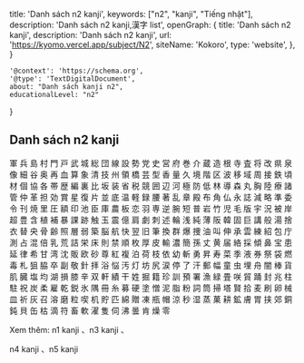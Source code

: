   title: 'Danh sách n2 kanji',
  keywords: ["n2", "kanji", "Tiếng nhật"],
  description: 'Danh sách n2 kanji,漢字 list',
  openGraph: {
    title: 'Danh sách n2 kanji',
    description: 'Danh sách n2 kanji',
    url: 'https://kyomo.vercel.app/subject/N2',
    siteName: 'Kokoro',
    type: 'website',
  },
}

    '@context': 'https://schema.org',
    '@type': 'TextDigitalDocument',
    about: "Danh sách kanji n2",
    educationalLevel: "n2"
}

## Danh sách n2 kanji
<Link href="/post/軍">軍</Link>
<Link href="/post/兵">兵</Link>
<Link href="/post/島">島</Link>
<Link href="/post/村">村</Link>
<Link href="/post/門">門</Link>
<Link href="/post/戸">戸</Link>
<Link href="/post/武">武</Link>
<Link href="/post/城">城</Link>
<Link href="/post/総">総</Link>
<Link href="/post/団">団</Link>
<Link href="/post/線">線</Link>
<Link href="/post/設">設</Link>
<Link href="/post/勢">勢</Link>
<Link href="/post/党">党</Link>
<Link href="/post/史">史</Link>
<Link href="/post/営">営</Link>
<Link href="/post/府">府</Link>
<Link href="/post/巻">巻</Link>
<Link href="/post/介">介</Link>
<Link href="/post/蔵">蔵</Link>
<Link href="/post/造">造</Link>
<Link href="/post/根">根</Link>
<Link href="/post/寺">寺</Link>
<Link href="/post/査">査</Link>
<Link href="/post/将">将</Link>
<Link href="/post/改">改</Link>
<Link href="/post/県">県</Link>
<Link href="/post/泉">泉</Link>
<Link href="/post/像">像</Link>
<Link href="/post/細">細</Link>
<Link href="/post/谷">谷</Link>
<Link href="/post/奥">奥</Link>
<Link href="/post/再">再</Link>
<Link href="/post/血">血</Link>
<Link href="/post/算">算</Link>
<Link href="/post/象">象</Link>
<Link href="/post/清">清</Link>
<Link href="/post/技">技</Link>
<Link href="/post/州">州</Link>
<Link href="/post/領">領</Link>
<Link href="/post/橋">橋</Link>
<Link href="/post/芸">芸</Link>
<Link href="/post/型">型</Link>
<Link href="/post/香">香</Link>
<Link href="/post/量">量</Link>
<Link href="/post/久">久</Link>
<Link href="/post/境">境</Link>
<Link href="/post/階">階</Link>
<Link href="/post/区">区</Link>
<Link href="/post/波">波</Link>
<Link href="/post/移">移</Link>
<Link href="/post/域">域</Link>
<Link href="/post/周">周</Link>
<Link href="/post/接">接</Link>
<Link href="/post/鉄">鉄</Link>
<Link href="/post/頃">頃</Link>
<Link href="/post/材">材</Link>
<Link href="/post/個">個</Link>
<Link href="/post/協">協</Link>
<Link href="/post/各">各</Link>
<Link href="/post/帯">帯</Link>
<Link href="/post/歴">歴</Link>
<Link href="/post/編">編</Link>
<Link href="/post/裏">裏</Link>
<Link href="/post/比">比</Link>
<Link href="/post/坂">坂</Link>
<Link href="/post/装">装</Link>
<Link href="/post/省">省</Link>
<Link href="/post/税">税</Link>
<Link href="/post/競">競</Link>
<Link href="/post/囲">囲</Link>
<Link href="/post/辺">辺</Link>
<Link href="/post/河">河</Link>
<Link href="/post/極">極</Link>
<Link href="/post/防">防</Link>
<Link href="/post/低">低</Link>
<Link href="/post/林">林</Link>
<Link href="/post/導">導</Link>
<Link href="/post/森">森</Link>
<Link href="/post/丸">丸</Link>
<Link href="/post/胸">胸</Link>
<Link href="/post/陸">陸</Link>
<Link href="/post/療">療</Link>
<Link href="/post/諸">諸</Link>
<Link href="/post/管">管</Link>
<Link href="/post/仲">仲</Link>
<Link href="/post/革">革</Link>
<Link href="/post/担">担</Link>
<Link href="/post/効">効</Link>
<Link href="/post/賞">賞</Link>
<Link href="/post/星">星</Link>
<Link href="/post/復">復</Link>
<Link href="/post/片">片</Link>
<Link href="/post/並">並</Link>
<Link href="/post/底">底</Link>
<Link href="/post/温">温</Link>
<Link href="/post/軽">軽</Link>
<Link href="/post/録">録</Link>
<Link href="/post/腰">腰</Link>
<Link href="/post/著">著</Link>
<Link href="/post/乱">乱</Link>
<Link href="/post/章">章</Link>
<Link href="/post/殿">殿</Link>
<Link href="/post/布">布</Link>
<Link href="/post/角">角</Link>
<Link href="/post/仏">仏</Link>
<Link href="/post/永">永</Link>
<Link href="/post/誌">誌</Link>
<Link href="/post/減">減</Link>
<Link href="/post/略">略</Link>
<Link href="/post/準">準</Link>
<Link href="/post/委">委</Link>
<Link href="/post/令">令</Link>
<Link href="/post/刊">刊</Link>
<Link href="/post/焼">焼</Link>
<Link href="/post/里">里</Link>
<Link href="/post/圧">圧</Link>
<Link href="/post/額">額</Link>
<Link href="/post/印">印</Link>
<Link href="/post/池">池</Link>
<Link href="/post/臣">臣</Link>
<Link href="/post/庫">庫</Link>
<Link href="/post/農">農</Link>
<Link href="/post/板">板</Link>
<Link href="/post/恋">恋</Link>
<Link href="/post/羽">羽</Link>
<Link href="/post/専">専</Link>
<Link href="/post/逆">逆</Link>
<Link href="/post/腕">腕</Link>
<Link href="/post/短">短</Link>
<Link href="/post/普">普</Link>
<Link href="/post/岩">岩</Link>
<Link href="/post/竹">竹</Link>
<Link href="/post/児">児</Link>
<Link href="/post/毛">毛</Link>
<Link href="/post/版">版</Link>
<Link href="/post/宇">宇</Link>
<Link href="/post/況">況</Link>
<Link href="/post/被">被</Link>
<Link href="/post/岸">岸</Link>
<Link href="/post/超">超</Link>
<Link href="/post/豊">豊</Link>
<Link href="/post/含">含</Link>
<Link href="/post/植">植</Link>
<Link href="/post/補">補</Link>
<Link href="/post/暴">暴</Link>
<Link href="/post/課">課</Link>
<Link href="/post/跡">跡</Link>
<Link href="/post/触">触</Link>
<Link href="/post/玉">玉</Link>
<Link href="/post/震">震</Link>
<Link href="/post/億">億</Link>
<Link href="/post/肩">肩</Link>
<Link href="/post/劇">劇</Link>
<Link href="/post/刺">刺</Link>
<Link href="/post/述">述</Link>
<Link href="/post/輪">輪</Link>
<Link href="/post/浅">浅</Link>
<Link href="/post/純">純</Link>
<Link href="/post/薄">薄</Link>
<Link href="/post/阪">阪</Link>
<Link href="/post/韓">韓</Link>
<Link href="/post/固">固</Link>
<Link href="/post/巨">巨</Link>
<Link href="/post/講">講</Link>
<Link href="/post/般">般</Link>
<Link href="/post/湯">湯</Link>
<Link href="/post/捨">捨</Link>
<Link href="/post/衣">衣</Link>
<Link href="/post/替">替</Link>
<Link href="/post/央">央</Link>
<Link href="/post/骨">骨</Link>
<Link href="/post/齢">齢</Link>
<Link href="/post/照">照</Link>
<Link href="/post/層">層</Link>
<Link href="/post/弱">弱</Link>
<Link href="/post/築">築</Link>
<Link href="/post/脳">脳</Link>
<Link href="/post/航">航</Link>
<Link href="/post/快">快</Link>
<Link href="/post/翌">翌</Link>
<Link href="/post/旧">旧</Link>
<Link href="/post/筆">筆</Link>
<Link href="/post/換">換</Link>
<Link href="/post/群">群</Link>
<Link href="/post/爆">爆</Link>
<Link href="/post/捜">捜</Link>
<Link href="/post/油">油</Link>
<Link href="/post/叫">叫</Link>
<Link href="/post/伸">伸</Link>
<Link href="/post/承">承</Link>
<Link href="/post/雲">雲</Link>
<Link href="/post/練">練</Link>
<Link href="/post/紹">紹</Link>
<Link href="/post/包">包</Link>
<Link href="/post/庁">庁</Link>
<Link href="/post/測">測</Link>
<Link href="/post/占">占</Link>
<Link href="/post/混">混</Link>
<Link href="/post/倍">倍</Link>
<Link href="/post/乳">乳</Link>
<Link href="/post/荒">荒</Link>
<Link href="/post/詰">詰</Link>
<Link href="/post/栄">栄</Link>
<Link href="/post/床">床</Link>
<Link href="/post/則">則</Link>
<Link href="/post/禁">禁</Link>
<Link href="/post/順">順</Link>
<Link href="/post/枚">枚</Link>
<Link href="/post/厚">厚</Link>
<Link href="/post/皮">皮</Link>
<Link href="/post/輸">輸</Link>
<Link href="/post/濃">濃</Link>
<Link href="/post/簡">簡</Link>
<Link href="/post/孫">孫</Link>
<Link href="/post/丈">丈</Link>
<Link href="/post/黄">黄</Link>
<Link href="/post/届">届</Link>
<Link href="/post/絡">絡</Link>
<Link href="/post/採">採</Link>
<Link href="/post/傾">傾</Link>
<Link href="/post/鼻">鼻</Link>
<Link href="/post/宝">宝</Link>
<Link href="/post/患">患</Link>
<Link href="/post/延">延</Link>
<Link href="/post/律">律</Link>
<Link href="/post/希">希</Link>
<Link href="/post/甘">甘</Link>
<Link href="/post/湾">湾</Link>
<Link href="/post/沈">沈</Link>
<Link href="/post/販">販</Link>
<Link href="/post/欧">欧</Link>
<Link href="/post/砂">砂</Link>
<Link href="/post/尊">尊</Link>
<Link href="/post/紅">紅</Link>
<Link href="/post/複">複</Link>
<Link href="/post/泊">泊</Link>
<Link href="/post/荷">荷</Link>
<Link href="/post/枝">枝</Link>
<Link href="/post/依">依</Link>
<Link href="/post/幼">幼</Link>
<Link href="/post/斬">斬</Link>
<Link href="/post/勇">勇</Link>
<Link href="/post/昇">昇</Link>
<Link href="/post/寿">寿</Link>
<Link href="/post/菜">菜</Link>
<Link href="/post/季">季</Link>
<Link href="/post/液">液</Link>
<Link href="/post/券">券</Link>
<Link href="/post/祭">祭</Link>
<Link href="/post/袋">袋</Link>
<Link href="/post/燃">燃</Link>
<Link href="/post/毒">毒</Link>
<Link href="/post/札">札</Link>
<Link href="/post/狙">狙</Link>
<Link href="/post/脇">脇</Link>
<Link href="/post/卒">卒</Link>
<Link href="/post/副">副</Link>
<Link href="/post/敬">敬</Link>
<Link href="/post/針">針</Link>
<Link href="/post/拝">拝</Link>
<Link href="/post/浴">浴</Link>
<Link href="/post/悩">悩</Link>
<Link href="/post/汚">汚</Link>
<Link href="/post/灯">灯</Link>
<Link href="/post/坊">坊</Link>
<Link href="/post/尻">尻</Link>
<Link href="/post/涙">涙</Link>
<Link href="/post/停">停</Link>
<Link href="/post/了">了</Link>
<Link href="/post/汗">汗</Link>
<Link href="/post/郵">郵</Link>
<Link href="/post/幅">幅</Link>
<Link href="/post/童">童</Link>
<Link href="/post/虫">虫</Link>
<Link href="/post/埋">埋</Link>
<Link href="/post/舟">舟</Link>
<Link href="/post/闇">闇</Link>
<Link href="/post/棒">棒</Link>
<Link href="/post/貨">貨</Link>
<Link href="/post/肌">肌</Link>
<Link href="/post/臓">臓</Link>
<Link href="/post/塩">塩</Link>
<Link href="/post/均">均</Link>
<Link href="/post/湖">湖</Link>
<Link href="/post/損">損</Link>
<Link href="/post/膝">膝</Link>
<Link href="/post/辛">辛</Link>
<Link href="/post/双">双</Link>
<Link href="/post/軒">軒</Link>
<Link href="/post/績">績</Link>
<Link href="/post/干">干</Link>
<Link href="/post/姓">姓</Link>
<Link href="/post/掘">掘</Link>
<Link href="/post/籍">籍</Link>
<Link href="/post/珍">珍</Link>
<Link href="/post/訓">訓</Link>
<Link href="/post/預">預</Link>
<Link href="/post/署">署</Link>
<Link href="/post/漁">漁</Link>
<Link href="/post/緑">緑</Link>
<Link href="/post/畳">畳</Link>
<Link href="/post/咲">咲</Link>
<Link href="/post/貿">貿</Link>
<Link href="/post/踊">踊</Link>
<Link href="/post/封">封</Link>
<Link href="/post/兆">兆</Link>
<Link href="/post/柱">柱</Link>
<Link href="/post/駐">駐</Link>
<Link href="/post/祝">祝</Link>
<Link href="/post/炭">炭</Link>
<Link href="/post/柔">柔</Link>
<Link href="/post/雇">雇</Link>
<Link href="/post/乾">乾</Link>
<Link href="/post/鋭">鋭</Link>
<Link href="/post/氷">氷</Link>
<Link href="/post/隅">隅</Link>
<Link href="/post/冊">冊</Link>
<Link href="/post/糸">糸</Link>
<Link href="/post/募">募</Link>
<Link href="/post/硬">硬</Link>
<Link href="/post/塗">塗</Link>
<Link href="/post/憎">憎</Link>
<Link href="/post/泥">泥</Link>
<Link href="/post/脂">脂</Link>
<Link href="/post/粉">粉</Link>
<Link href="/post/詞">詞</Link>
<Link href="/post/筒">筒</Link>
<Link href="/post/掃">掃</Link>
<Link href="/post/塔">塔</Link>
<Link href="/post/賢">賢</Link>
<Link href="/post/拾">拾</Link>
<Link href="/post/麦">麦</Link>
<Link href="/post/刷">刷</Link>
<Link href="/post/卵">卵</Link>
<Link href="/post/械">械</Link>
<Link href="/post/皿">皿</Link>
<Link href="/post/祈">祈</Link>
<Link href="/post/灰">灰</Link>
<Link href="/post/召">召</Link>
<Link href="/post/溶">溶</Link>
<Link href="/post/磨">磨</Link>
<Link href="/post/粒">粒</Link>
<Link href="/post/喫">喫</Link>
<Link href="/post/机">机</Link>
<Link href="/post/貯">貯</Link>
<Link href="/post/匹">匹</Link>
<Link href="/post/綿">綿</Link>
<Link href="/post/贈">贈</Link>
<Link href="/post/凍">凍</Link>
<Link href="/post/瓶">瓶</Link>
<Link href="/post/帽">帽</Link>
<Link href="/post/涼">涼</Link>
<Link href="/post/秒">秒</Link>
<Link href="/post/湿">湿</Link>
<Link href="/post/蒸">蒸</Link>
<Link href="/post/菓">菓</Link>
<Link href="/post/耕">耕</Link>
<Link href="/post/鉱">鉱</Link>
<Link href="/post/膚">膚</Link>
<Link href="/post/胃">胃</Link>
<Link href="/post/挟">挟</Link>
<Link href="/post/郊">郊</Link>
<Link href="/post/銅">銅</Link>
<Link href="/post/鈍">鈍</Link>
<Link href="/post/貝">貝</Link>
<Link href="/post/缶">缶</Link>
<Link href="/post/枯">枯</Link>
<Link href="/post/滴">滴</Link>
<Link href="/post/符">符</Link>
<Link href="/post/畜">畜</Link>
<Link href="/post/軟">軟</Link>
<Link href="/post/濯">濯</Link>
<Link href="/post/隻">隻</Link>
<Link href="/post/伺">伺</Link>
<Link href="/post/沸">沸</Link>
<Link href="/post/曇">曇</Link>
<Link href="/post/肯">肯</Link>
<Link href="/post/燥">燥</Link>
<Link href="/post/零">零</Link>

Xem thêm: <Link href="/subject/N1_1">n1 kanji </Link>、<Link href="/subject/N3">n3 kanji </Link>、
<Link href="/subject/N4">n4 kanji </Link>、<Link href="/subject/N5">n5 kanji </Link>